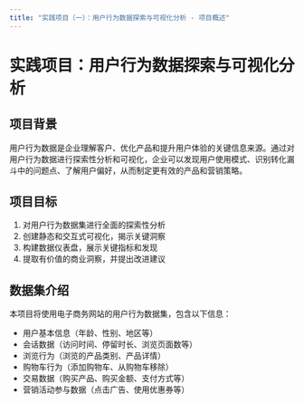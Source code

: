 ```yaml
---
title: "实践项目（一）：用户行为数据探索与可视化分析 - 项目概述"
---
```


# 实践项目：用户行为数据探索与可视化分析

## 项目背景

用户行为数据是企业理解客户、优化产品和提升用户体验的关键信息来源。通过对用户行为数据进行探索性分析和可视化，企业可以发现用户使用模式、识别转化漏斗中的问题点、了解用户偏好，从而制定更有效的产品和营销策略。

## 项目目标

1. 对用户行为数据集进行全面的探索性分析
2. 创建静态和交互式可视化，揭示关键洞察
3. 构建数据仪表盘，展示关键指标和发现
4. 提取有价值的商业洞察，并提出改进建议

## 数据集介绍

本项目将使用电子商务网站的用户行为数据集，包含以下信息：

- 用户基本信息（年龄、性别、地区等）
- 会话数据（访问时间、停留时长、浏览页面数等）
- 浏览行为（浏览的产品类别、产品详情）
- 购物车行为（添加购物车、从购物车移除）
- 交易数据（购买产品、购买金额、支付方式等）
- 营销活动参与数据（点击广告、使用优惠券等） 